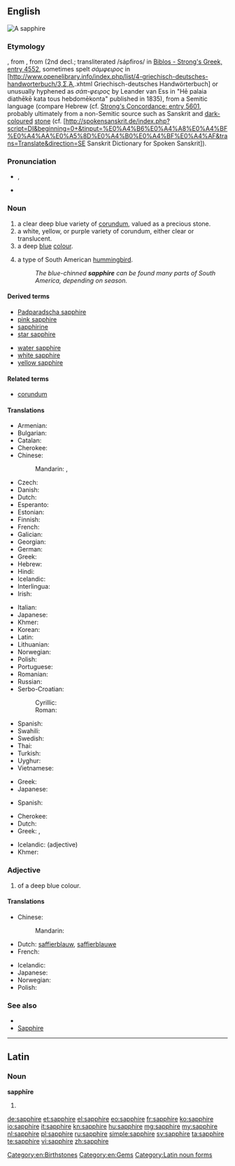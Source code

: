 {{also|Sapphire}}
==English==
[[Image:Szafir, RPA.jpg|thumb|A sapphire]]
{{wikipedia}}

===Etymology===
{{etyl|fro}} {{term|saphir|lang=fro}}, from {{etyl|la}} {{term|sapphirus|lang=la}}, from {{etyl|grc}} {{term|σάπφειρος|ἡ σάπφειρος|tr=hē sáppheiros|sc=polytonic|lang=grc|[[precious]] [[stone]], [[gem]]}} (2nd decl.; transliterated /sápfiros/ in [http://concordances.org/greek/4552.htm Biblos - Strong's Greek, entry 4552], sometimes spelt ''σάμφειρος'' in [http://www.openelibrary.info/index.php/list/4-griechisch-deutsches-handworterbuch/3,Σ,Ά,.xhtml Griechisch-deutsches Handwörterbuch] or unusually hyphened as ''σάπ-φειρος'' by Leander van Ess in "Hē palaia diathēkē kata tous hebdomēkonta" published in 1835), from a Semitic language (compare Hebrew {{term|ספיר|סַפִּיר|lang=he|tr=sappir}} (cf. [http://concordances.org/hebrew/5601.htm Strong's Concordance: entry 5601], probably ultimately from a non-Semitic source such as Sanskrit {{term|शनिप्रिय|tr=śanipriya|lang=sa||dear to Saturn}} and [[dark-coloured]] [[stone]] (cf. [http://spokensanskrit.de/index.php?script=DI&beginning=0+&tinput=%E0%A4%B6%E0%A4%A8%E0%A4%BF%E0%A4%AA%E0%A5%8D%E0%A4%B0%E0%A4%BF%E0%A4%AF&trans=Translate&direction=SE Sanskrit Dictionary for Spoken Sanskrit]).

===Pronunciation===
* {{a|UK}} {{IPA|/ˈsæf.aɪ.ə(ɹ)/}}, {{X-SAMPA|/"s{f.aI.@(r)/}}
* {{audio|En-us-sapphire.ogg|Audio (US)}}

===Noun===
{{en-noun}}

# a clear deep blue variety of [[corundum]], valued as a precious stone.
# a white, yellow, or purple variety of corundum, either clear or translucent.
# a deep [[blue]] [[colour]].
#: {{color panel|164771}}
# a type of South American [[hummingbird]].
#: ''The blue-chinned '''sapphire''' can be found many parts of South America, depending on season.''

====Derived terms====
{{rel-top|Derived terms}}
* [[Padparadscha sapphire]]
* [[pink sapphire]]
* [[sapphirine]]
* [[star sapphire]]
{{rel-mid}}
* [[water sapphire]]
* [[white sapphire]]
* [[yellow sapphire]]
{{rel-bottom}}

====Related terms====
* [[corundum]]

====Translations====
{{trans-top|gem}}
* Armenian: {{t-|hy|շափյուղա|tr=šap'yuġa}}
* Bulgarian: {{t+|bg|сапфир|tr=sapfir|m}}
* Catalan: {{t|ca|safir|m}}
* Cherokee: {{t|chr|ᏌᏆᏯ|tr=saquaya|sc=Cher}}
* Chinese:
*: Mandarin: {{t+|cmn|藍寶石|sc=Hani}}, {{t+|cmn|蓝宝石|tr=lánbǎoshí|sc=Hani}}
* Czech: {{t-|cs|safír|m}}
* Danish: {{t-|da|safir|c}}
* Dutch: {{t+|nl|saffier|m}}
* Esperanto: {{t-|eo|safiro|xs=Esperanto}}
* Estonian: {{t-|et|safiir}}
* Finnish: {{t-|fi|safiiri}}
* French: {{t+|fr|saphir|m}}
* Galician: {{t-|gl|zafiro|m|xs=Galician}}
* Georgian: {{t|ka|საფირონი|tr=sap’ironi|sc=Geor}}
* German: {{t+|de|Saphir|m}}
* Greek: {{t+|el|ζαφείρι|n|tr=zafíri}}
* Hebrew: {{t+|he|ספיר|tr=safīr|m}}
* Hindi: {{t|hi|नीलम|m|tr=nīlam|xs=Hindi}}
* Icelandic: {{t-|is|safír|m}}
* Interlingua: {{t|ia|sapphiro}}
* Irish: {{t|ga|saifír|f}}
{{trans-mid}}
* Italian: {{t+|it|zaffiro|m}}
* Japanese: {{t-|ja|サファイア|tr=safaia}}
* Khmer: {{t|km|កណ្ដៀង|tr=kɑndiəng|sc=Khmr}}
* Korean: {{t|ko|사파이어|tr=sapai-eo|sc=Hang}}
* Latin: {{t-|la|sapphirus|f}}
* Lithuanian: {{t|lt|safyras|m|xs=Lithuanian}}
* Norwegian: {{t-|no|safir|m}}
* Polish: {{t-|pl|szafir|m}}
* Portuguese: {{t+|pt|safira|f}}
* Romanian: {{t+|ro|safir|n}}
* Russian: {{t+|ru|сапфир|m|tr=sapfír}}
* Serbo-Croatian:
*: Cyrillic: {{t|sh|сафир|m|alt=са̀фӣр|sc=Cyrl|xs=Serbo-Croatian}}
*: Roman: {{t|sh|safir|m|alt=sàfīr|xs=Serbo-Croatian}}
* Spanish: {{t+|es|zafiro|m}}
* Swahili: {{t|sw|yakuti samawi}}
* Swedish: {{t+|sv|safir|c}}
* Thai: {{t|th|ไพลิน|tr=pailin|sc=Thai}}
* Turkish: {{t+|tr|safir}}
* Uyghur: {{ug-Arab|[[كۆك]] [[ياقۇت]]}}
* Vietnamese: {{t|vi|xa-phia}}
{{trans-bottom}}

{{trans-top|corundum}}
* Greek: {{t+|el|σάπφειρος|m|tr=sápfiros}}
* Japanese: {{t-|ja|サファイア|tr=safaia}}
{{trans-mid}}
* Spanish: {{t|es|zafiro|m}}
{{trans-bottom}}

{{trans-top|colour}}
* Cherokee: {{t|chr|ᏌᏆᏯ-ᏌᎪᏂᎨᎢ|tr=saquaya-sagonigei|sc=Cher}}
* Dutch: {{t|nl|saffierblauw|n}}
* Greek: {{t|el|ζαφειρένιο|n|tr=zafirénio}}, {{t|el|βαθυκύανο|n|tr=vathicíano}}
{{trans-mid}}
* Icelandic: {{t-|is|safírblár}} (adjective)
* Khmer: {{t|km|កណ្ដៀង|tr=kɑndiəng|sc=Khmr}}
{{trans-bottom}}

{{trans-top|type of hummingbird}}
{{trans-mid}}
{{trans-bottom}}

===Adjective===
{{en-adj}}

# of a deep blue colour.

====Translations====
{{trans-top|colour}}
* Chinese:
*: Mandarin: {{t|cmn|lán bǎoshí|tr=蓝宝石|sc=Hani}}
* Dutch: [[saffierblauw]], [[saffierblauwe]]
* French: {{t+|fr|saphir|m|f}}
{{trans-mid}}
* Icelandic: {{t-|is|safírblár}}
* Japanese: {{t|ja|サファイア色|tr=safaiairo|sc=Jpan}}
* Norwegian: {{t|no|safirblå}}
* Polish: {{t-|pl|szafirowy|m}}
{{trans-bottom}}

===See also===
* {{list|en|blues}}
* [[Sapphire]]

[[Category:en:Birthstones]]
[[Category:en:Gems]]

----

==Latin==

===Noun===
'''sapphīre''' {{f}}

# {{inflection of|sapphirus|sapphīrus|voc|s|lang=la}}

[[Category:Latin noun forms]]

[[de:sapphire]]
[[et:sapphire]]
[[el:sapphire]]
[[eo:sapphire]]
[[fr:sapphire]]
[[ko:sapphire]]
[[io:sapphire]]
[[it:sapphire]]
[[kn:sapphire]]
[[hu:sapphire]]
[[mg:sapphire]]
[[my:sapphire]]
[[nl:sapphire]]
[[pl:sapphire]]
[[ru:sapphire]]
[[simple:sapphire]]
[[sv:sapphire]]
[[ta:sapphire]]
[[te:sapphire]]
[[vi:sapphire]]
[[zh:sapphire]]